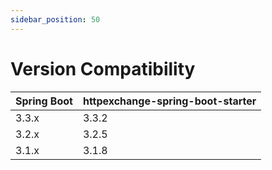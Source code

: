 ```yaml
---
sidebar_position: 50
---
```


# Version Compatibility

| Spring Boot | httpexchange-spring-boot-starter |
|-------------|----------------------------------|
| 3.3.x       | 3.3.2                            |
| 3.2.x       | 3.2.5                            |
| 3.1.x       | 3.1.8                            |